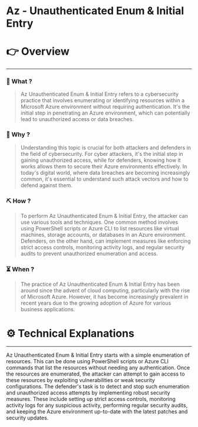 # Az - Unauthenticated Enum & Initial Entry


# 👉 Overview

---

### 👀 What ?

> Az Unauthenticated Enum & Initial Entry refers to a cybersecurity practice that involves enumerating or identifying resources within a Microsoft Azure environment without requiring authentication. It's the initial step in penetrating an Azure environment, which can potentially lead to unauthorized access or data breaches.
> 

### 🧐 Why ?

> Understanding this topic is crucial for both attackers and defenders in the field of cybersecurity. For cyber attackers, it's the initial step in gaining unauthorized access, while for defenders, knowing how it works allows them to secure their Azure environments effectively. In today's digital world, where data breaches are becoming increasingly common, it's essential to understand such attack vectors and how to defend against them.
> 

### ⛏️ How ?

> To perform Az Unauthenticated Enum & Initial Entry, the attacker can use various tools and techniques. One common method involves using PowerShell scripts or Azure CLI to list resources like virtual machines, storage accounts, or databases in an Azure environment. Defenders, on the other hand, can implement measures like enforcing strict access controls, monitoring activity logs, and regular security audits to prevent unauthorized enumeration and access.
> 

### ⏳ When ?

> The practice of Az Unauthenticated Enum & Initial Entry has been around since the advent of cloud computing, particularly with the rise of Microsoft Azure. However, it has become increasingly prevalent in recent years due to the growing adoption of Azure for various business applications.
> 

# ⚙️ Technical Explanations

---

Az Unauthenticated Enum & Initial Entry starts with a simple enumeration of resources. This can be done using PowerShell scripts or Azure CLI commands that list the resources without needing any authentication. Once the resources are enumerated, the attacker can attempt to gain access to these resources by exploiting vulnerabilities or weak security configurations. The defender's task is to detect and stop such enumeration and unauthorized access attempts by implementing robust security measures. These include setting up strict access controls, monitoring activity logs for any suspicious activity, performing regular security audits, and keeping the Azure environment up-to-date with the latest patches and security updates.
